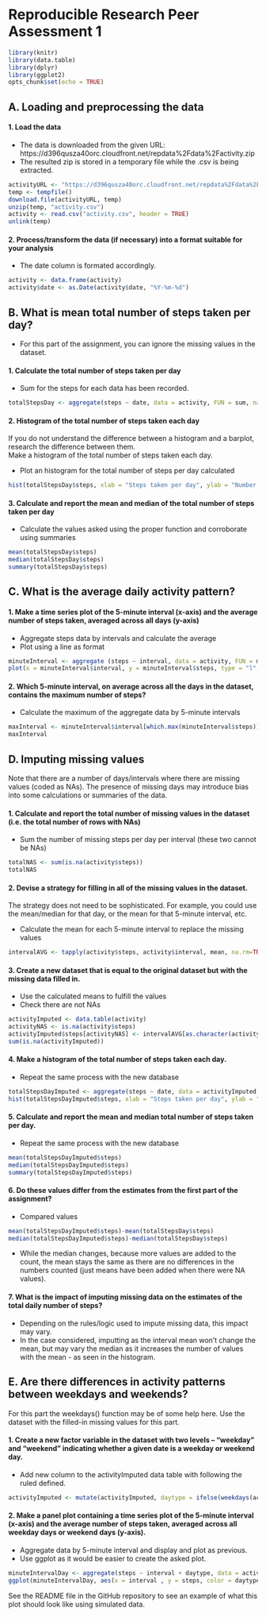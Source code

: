 # Reproducible Research Peer Assessment 1

``` r
library(knitr)
library(data.table)
library(dplyr)
library(ggplot2)
opts_chunk$set(echo = TRUE)
```

## A. Loading and preprocessing the data

#### 1. Load the data

* The data is downloaded from the given URL:  https://d396qusza40orc.cloudfront.net/repdata%2Fdata%2Factivity.zip  
* The resulted zip is stored in a temporary file while the .csv is being extracted.  
  
``` r
activityURL <- "https://d396qusza40orc.cloudfront.net/repdata%2Fdata%2Factivity.zip"
temp <- tempfile()
download.file(activityURL, temp)
unzip(temp, "activity.csv")
activity <- read.csv("activity.csv", header = TRUE)
unlink(temp)
```
  
#### 2. Process/transform the data (if necessary) into a format suitable for your analysis
  
* The date column is formated accordingly.  
  
``` r
activity <- data.frame(activity)
activity$date <- as.Date(activity$date, "%Y-%m-%d")
```
  
## B. What is mean total number of steps taken per day?
  
* For this part of the assignment, you can ignore the missing values in the dataset.
  
#### 1. Calculate the total number of steps taken per day
  
* Sum for the steps for each data has been recorded.
  
``` r
totalStepsDay <- aggregate(steps ~ date, data = activity, FUN = sum, na.rm = TRUE)
```
  
#### 2. Histogram of the total number of steps taken each day
  
If you do not understand the difference between a histogram and a barplot, research the difference between them.  
Make a histogram of the total number of steps taken each day. 
  
* Plot an histogram for the total number of steps per day calculated
  
``` r
hist(totalStepsDay$steps, xlab = "Steps taken per day", ylab = "Number of days taken", main = "Number of steps taken each day", breaks = 25)
```
  
#### 3. Calculate and report the mean and median of the total number of steps taken per day
  
* Calculate the values asked using the proper function and corroborate using summaries
  
``` r
mean(totalStepsDay$steps)
median(totalStepsDay$steps)
summary(totalStepsDay$steps)
```
  
## C. What is the average daily activity pattern?
  
#### 1. Make a time series plot of the 5-minute interval (x-axis) and the average number of steps taken, averaged across all days (y-axis)
  
* Aggregate steps data by intervals and calculate the average
* Plot using a line as format
  
``` r
minuteInterval <- aggregate (steps ~ interval, data = activity, FUN = mean, na.rm = TRUE)
plot(x = minuteInterval$interval, y = minuteInterval$steps, type = "l", xlab = "5-minute Interval", ylab = "Day average", main = "Average daily activity pattern")
```
  
#### 2. Which 5-minute interval, on average across all the days in the dataset, contains the maximum number of steps?
  
* Calculate the maximum of the aggregate data by 5-minute intervals
  
``` r
maxInterval <- minuteInterval$interval[which.max(minuteInterval$steps)]
maxInterval
```
  
## D. Imputing missing values
  
Note that there are a number of days/intervals where there are missing values (coded as NAs). The presence of missing days may introduce bias into some calculations or summaries of the data.
  
#### 1. Calculate and report the total number of missing values in the dataset (i.e. the total number of rows with NAs)
  
* Sum the number of missing steps per day per interval (these two cannot be NAs)
  
``` r
totalNAS <- sum(is.na(activity$steps))
totalNAS
```
  
#### 2. Devise a strategy for filling in all of the missing values in the dataset.
  
The strategy does not need to be sophisticated. For example, you could use the mean/median for that day, or the mean for that 5-minute interval, etc.
  
* Calculate the mean for each 5-minute interval to replace the missing values
  
``` r
intervalAVG <- tapply(activity$steps, activity$interval, mean, na.rm=TRUE, simplify = TRUE)
```
  
#### 3. Create a new dataset that is equal to the original dataset but with the missing data filled in.
  
* Use the calculated means to fulfill the values
* Check there are not NAs
  
``` r
activityImputed <- data.table(activity)
activityNAS <- is.na(activity$steps)
activityImputed$steps[activityNAS] <- intervalAVG[as.character(activity$interval[activityNAS])]
sum(is.na(activityImputed))
```
  
#### 4. Make a histogram of the total number of steps taken each day.
  
* Repeat the same process with the new database

``` r
totalStepsDayImputed <- aggregate(steps ~ date, data = activityImputed, FUN = sum, na.rm = TRUE)
hist(totalStepsDayImputed$steps, xlab = "Steps taken per day", ylab = "Number of days taken", main = "Number of steps taken each day", breaks = 25)
```
  
#### 5. Calculate and report the mean and median total number of steps taken per day. 
  
* Repeat the same process with the new database
  
``` r
mean(totalStepsDayImputed$steps)
median(totalStepsDayImputed$steps)
summary(totalStepsDayImputed$steps)
```
  
#### 6. Do these values differ from the estimates from the first part of the assignment? 
  
* Compared values
  
``` r
mean(totalStepsDayImputed$steps)-mean(totalStepsDay$steps)
median(totalStepsDayImputed$steps)-median(totalStepsDay$steps)
```
  
* While the median changes, because more values are added to the count, the mean stays the same as there are no differences in the numbers counted (just means have been added when there were NA values).
  
#### 7. What is the impact of imputing missing data on the estimates of the total daily number of steps?
  
* Depending on the rules/logic used to impute missing data, this impact may vary.
* In the case considered, imputting as the interval mean won't change the mean, but may vary the median as it increases the number of values with the mean - as seen in the histogram.
  
## E. Are there differences in activity patterns between weekdays and weekends?
  
For this part the weekdays() function may be of some help here. Use the dataset with the filled-in missing values for this part.
  
#### 1. Create a new factor variable in the dataset with two levels – “weekday” and “weekend” indicating whether a given date is a weekday or weekend day.
  
* Add new column to the activityImputed data table with following the ruled defined.
  
``` r
activityImputed <- mutate(activityImputed, daytype = ifelse(weekdays(activityImputed$date)=="Saturday" | weekdays(activityImputed$date)=="Sunday", "Weekend", "Weekday"))
```
  
#### 2. Make a panel plot containing a time series plot of the 5-minute interval (x-axis) and the average number of steps taken, averaged across all weekday days or weekend days (y-axis). 

* Aggregate data by 5-minute interval and display and plot as previous.
* Use ggplot as it would be easier to create the asked plot.


``` r
minuteIntervalDay <- aggregate(steps ~ interval + daytype, data = activityImputed, FUN = mean, na.rm = TRUE)
ggplot(minuteIntervalDay, aes(x = interval , y = steps, color = daytype)) + facet_wrap(~ daytype, ncol = 1, nrow=2) + geom_line() + labs(title =  "Average daily activity pattern", x = "5-minute Interval", y = "Number of Steps")
```
  
See the README file in the GitHub repository to see an example of what this plot should look like using simulated data.
  
